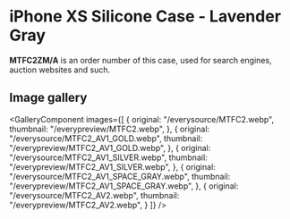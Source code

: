 
# iPhone XS Silicone Case - Lavender Gray

<Callout type='info' emoji='👉🏻'>**MTFC2ZM/A** is an order number of this case, used for search engines, auction websites and such.</Callout>

## Image gallery

<GalleryComponent
    images={[
      {
        original: "/everysource/MTFC2.webp",
        thumbnail: "/everypreview/MTFC2.webp",
      },
      {
        original: "/everysource/MTFC2_AV1_GOLD.webp",
        thumbnail: "/everypreview/MTFC2_AV1_GOLD.webp",
      },
      {
        original: "/everysource/MTFC2_AV1_SILVER.webp",
        thumbnail: "/everypreview/MTFC2_AV1_SILVER.webp",
      },
      {
        original: "/everysource/MTFC2_AV1_SPACE_GRAY.webp",
        thumbnail: "/everypreview/MTFC2_AV1_SPACE_GRAY.webp",
      },
      {
        original: "/everysource/MTFC2_AV2.webp",
        thumbnail: "/everypreview/MTFC2_AV2.webp",
      }
    ]}
  />
